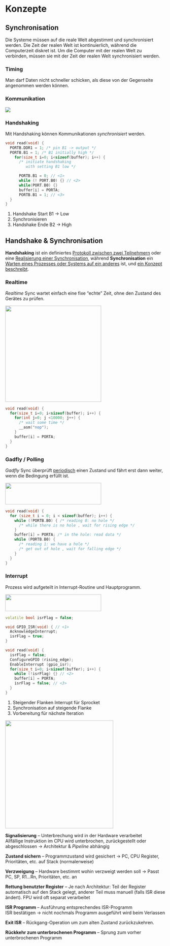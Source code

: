# Konzepte

## Synchronisation

Die Systeme müssen auf die reale Welt abgestimmt und synchronisiert werden. Die Zeit der realen Welt ist kontinuierlich, während die Computerzeit diskret ist. Um die Computer mit der realen Welt zu verbinden, müssen sie mit der Zeit der realen Welt synchronisiert werden.

::: callout-caution
### Timing

Man darf Daten nicht schneller schicken, als diese von der Gegenseite angenommen werden können.
:::

### Kommunikation

![](images/paste-17.png)

```{=latex}
\begin{itemize}
\item[\circled{1}] Empfänger signalisiert Sender \textit{Ready}
\item[\circled{2}] Sender darf nur senden, wenn Empfänger \textit{Ready}
\item[\circled{3}] Empfänger muss wissen, wann Daten bereit
\item[\circled{4}] Empfänger teilt Sender mit, dass Daten empfangen
\item[\circled{5}] Sender bestätigt dies $\rightarrow$ neuer Zyklus
\end{itemize}
```
::: callout-note
### Handshaking

Mit Handshaking können Kommunikationen *synchronisiert* werden.

``` cpp
void read(void) {
  PORTB.DDR1 = 1; /* pin B1 -> output */
  PORTB.B1 = 1; /* B1 initially high */
    for(size_t i=0; i<sizeof(buffer); i++) {
      /* initiate handshaking
         with setting B1 low */

      PORTB.B1 = 0; // <1>
      while (! PORT.B0) {} // <2>
      while(PORT.B0) {}
      buffer[i] = PORTA;
      PORTB.B1 = 1; // <3>
  }
}
```

1.  Handshake Start B1 $\rightarrow$ Low
2.  Synchronisieren
3.  Handshake Ende B2 $\rightarrow$ High
:::

::: callout-note
## Handshake & Synchronisation

**Handshaking** ist ein definiertes [Protokoll zwischen zwei Teilnehmern]{.underline} oder eine [Realisierung einer Synchronisation]{.underline}, während **Synchronisation** ein [Warten eines Prozesses oder Systems auf ein anderes]{.underline} ist, und [ein Konzept beschreibt]{.underline}.
:::

### Realtime

*Realtime* Sync wartet einfach eine fixe "echte" Zeit, ohne den Zustand des Gerätes zu prüfen.

![](images/freertos\realtime_sync.png){fig-align="center" width="8cm"}

``` cpp
void read(void) {
  for(size_t i=0; i<sizeof(buffer); i++) {
    for(int j=0; j <10000; j++) {
      /* wait some time */
      __asm("nop");
    }
    buffer[i] = PORTA;
  }
}
```

```{=latex}
\begin{itemize}
  \item[\textcolor{OliveGreen}{\faPlus}] sehr simpel
  \item[\textcolor{BrickRed}{\faMinus}] nicht Robust $\rightarrow$ Latenz von verschiedenen Prozessen (DMA, Speicherzugriff, Interrupts) hat starken Einfluss, Compiler-Optimierung kann die Bedinung ungültig machen
  \item[\textcolor{BrickRed}{\faMinus}] Code macht während der Zeit gar nichts
\end{itemize}
```
### Gadfly / Polling

*Gadfly* Sync überprüft [periodisch]{.underline} einen Zustand und fährt erst dann weiter, wenn die Bedingung erfüllt ist.

![](images/freertos\gafly_sync.png){fig-align="center" width="8cm" height="1.8cm"}

``` cpp
void read(void) {
  for (size_t i = 0; i < sizeof(buffer); i++) {
    while (!PORTB.B0) { /* reading 0: no hole */
      /* while there is no hole , wait for rising edge */
    }
    buffer[i] = PORTA; /* in the hole: read data */
    while (PORTB.B0) {
      /* reading 1: we have a hole */
      /* get out of hole , wait for falling edge */
    }
  }
}
```

```{=latex}
\begin{itemize}
  \item[\textcolor{OliveGreen}{\faPlus}] reduzierte System Latenz
  \item[\textcolor{OliveGreen}{\faPlus}] Daten gelesen, wenn verfügbar
  \item[\textcolor{BrickRed}{\faMinus}] Benötigt unnötig Rechenzeit beim Warten
\end{itemize}
```
### Interrupt

Prozess wird aufgeteilt in Interrupt-Routine und Hauptprogramm.

![](images/freertos\interrupt_sync_realtime.png){fig-align="center" width="8cm" height="1.4cm"}

``` cpp
volatile bool isrFlag = false;

void GPIO_ISR(void) { // <1>
  AcknowledgeInterrupt;
  isrFlag = true;
}

void read(void) {
  isrFlag = false;
  ConfigureGPIO (rising_edge);
  EnableInterrupt (gpio_isr);
  for(size_t i=0; i<sizeof(buffer); i++) {
    while (!isrFlag) {} // <2>
    buffer[i] = PORTA;
    isrFlag = false; // <3>
  }
}
```

1.  Steigender Flanken Interrupt für Sprocket
2.  Synchronisation auf steigende Flanke
3.  Vorbereitung für nächste Iteration

```{=latex}
\begin{itemize}
  \item[\textcolor{OliveGreen}{\faPlus}] mehrere Prozess "gleichzeitig"
  \item[\textcolor{BrickRed}{\faMinus}] "teurere"\ Implementation
  \item[\textcolor{BurntOrange}{\textbf{!}}] ISR \textbf{muss} kurz gehalten sein
  \item[\textcolor{BurntOrange}{\textbf{!}}] ISR-Prioritäten richtig setzen $\rightarrow$ Reduktion der \textit{Interrupt Latenz}
\end{itemize}
```
![](images/freertos\interrupt_sync_table.png){fig-align="center" width="9cm"}

**Signalisierung** -- Unterbrechung wird in der Hardware verarbeitet\
Allfällige Instruktion im CPU wird unterbrochen, zurückgestellt oder abgeschlossen $\rightarrow$ Architektur & *Pipeline* abhängig

**Zustand sichern** -- Programmzustand wird gesichert $\rightarrow$ PC, CPU Register, Prioritäten, etc. auf Stack (normalerweise)

**Verzweigung** -- Hardware bestimmt wohin verzweigt werden soll $\rightarrow$ Passt PC, SP, R1...Rn, Prioritäten, etc. an

**Rettung benutzter Register** -- Je nach Architektur: Teil der Register automatisch auf den Stack gelegt, anderer Teil muss manuell (falls ISR diese ändert). FPU wird oft separat verarbeitet

**ISR Programm** -- Ausführung entsprechendes ISR-Programm\
ISR bestätigen $\rightarrow$ nicht nochmals Programm ausgeführt wird beim Verlassen

**Exit ISR** -- Rückgang-Operation um zum alten Zustand zurückzukehren.

**Rückkehr zum unterbrochenen Programm** -- Sprung zum vorher unterbrochenen Programm